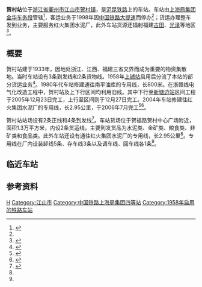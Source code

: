 {{Infobox China railway station
|name = 贺村站
|eng_name = Hecun Railway Station
|symbol_right = {{rint|cn|rail}}
|image = 201708 Hecun Station.jpg
|caption = 车站站房
|other_name= 
|code = 32651<ref>{{cite book|title=中华人民共和国铁路车站代码（GB/T 10302-2010）|publisher=中国标准出版社|year=2010|isbn=155066140495|ignore-isbn-error=true|pages=14}}</ref>
|commercial_code =HCH
|pinyin_code = HCU
|type= 中间站
|业务性质 = 
|技术性质= 
|address = [[浙江省|浙江省]][[衢州市|衢州市]][[江山市|江山市]][[贺村镇|贺村镇]]
|coordinates = {{coord|28.671545|N|118.526589|E|format=dms|display=inline,title|type:railwaystation_region:CN}}
|built= 
|opened=
|owned = [[上海局集团|上海局集团]]金华车务段
|operator= [[上海局集团|上海局集团]]金华货运中心衢州经营部
|line = [[沪昆铁路|沪昆铁路]]
|classification =四等站
|platform = 
|tracks = 6
|website = 
}}
'''贺村站'''位于[[浙江省|浙江省]][[衢州市|衢州市]][[江山市|江山市]][[贺村镇|贺村镇]]，是[[沪昆铁路|沪昆铁路]]上的车站。车站由[[上海局集团|上海局集团]][[金华车务段|金华车务段]]管辖<ref>{{cite news|title=装卸“三兄弟”齐头并进拓展市场|url=http://szb.peoplerail.com/shtml/rmtdb/20110811/44839.shtml|publisher=人民铁道网|date=2011-08-11|accessdate=2020-07-29|archive-date=2020-07-29|archive-url=https://web.archive.org/web/20200729070612/http://szb.peoplerail.com/shtml/rmtdb/20110811/44839.shtml|dead-url=no}}</ref>，客运业务于1998年因[[中国铁路大提速|中国铁路大提速]]而停办<ref name="cn"/>{{rp|221}}；货运办理整车发到业务，主要服务红火集团水泥厂，此外车站货源还辐射福建[[古田县|古田]]、[[光泽县|光泽]]等地区<ref name="95306info">{{cite web|url=http://hyfw.95306.cn/hyinfo/action/FwcszsAction_index?type=1|title=营业站服务信息查询|publisher=中国铁路95306网|accessdate=2020-07-29|archive-date=2018-09-14|archive-url=https://web.archive.org/web/20180914133603/http://hyfw.95306.cn/hyinfo/action/FwcszsAction_index?type=1|dead-url=no}}</ref>。

==概要==
贺村站建于1933年，因地处浙江、江西、福建三省交界而成为重要的物资集散地。当时车站设有3条到发线和2条货物线。1958年[[上铺站|上铺站]]启用后分流了本站的部分货运业务<Ref>{{cite book|author=江山市志编纂委员会|title=江山市志|year=1990|publisher=浙江人民出版社}}</ref>{{rp|268}}。1980年代车站修建通往南平油库的专用线，长800米。在浙赣线电气化改造工程中，贺村站及上下行区间均利用旧线。其中下行至[[新塘边站|新塘边站]]区间工程于2005年12月23日完工，上行至{{站|上铺}}区间则于12月27日完工。2004年车站修建往红火集团水泥厂的专用线，长2.95公里，于2006年7月完工<ref name="cn">{{cite book|author=江山市地方志编纂委员会|title=江山市志: 1988-2007|publisher=方志出版社|year=2013|isbn=9787514408874}}</ref>{{rp|222}}<Ref>{{cite book|author=衢州市地方志编委会|title=衢州市志: 1985-2005|publisher=中国文史出版社|year=2016|isbn=9787503475344}}</ref>{{rp|156}}。

贺村站站场设有2条正线和4条到发线<ref>{{cite journal|author=章宏嵩|title=关于江山市区铁路货场整合问题的探讨|work=上海铁道科技|year=2010|doi=10.3969/j.issn.1673-7652.2010.02.010}}</ref>。车站货场位于贺福路贺村中心广场附近，面积1.3万平方米，内设2条货运线，主要到发货品为水泥类、金矿类、粮食类、非矿类和食品类。此外车站还设有通往红火集团水泥厂的专用线，长2.95公里<ref name="95306info"/>。专用线在厂内设装卸线5条、存车线3条以及调车线、回车线各1条<ref name="cn"/>{{rp|222}}。

== 临近车站 ==
{{start rail box|[[中国铁路|中国铁路]]}}
{{s-inop|[[上铺站|上铺站]]|[[上海站|上海]]方向}}
{{s-line|[[沪昆铁路|沪昆铁路]]<br />← 7km 贺村站 6km →}}
{{s-inop|[[新塘边站|新塘边站]]|[[昆明站|昆明]]方向}}
{{end box}}

== 参考资料 ==
{{Commons category|Hecun Railway Station}}
{{reflist}}

{{沪昆铁路}}
[[Category:衢州市铁路车站|H]]
[[Category:江山市|Category:江山市]]
[[Category:中国铁路上海局集团四等站|Category:中国铁路上海局集团四等站]]
[[Category:1958年启用的铁路车站|Category:1958年启用的铁路车站]]